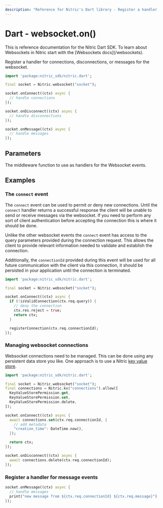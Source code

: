 ```yaml
---
description: "Reference for Nitric's Dart library - Register a handler for connections, disconnections, or messages for the websocket."
---
```


# Dart - websocket.on()

<Note>
  This is reference documentation for the Nitric Dart SDK. To learn about
  Websockets in Nitric start with the [Websockets docs](/websockets).
</Note>

Register a handler for connections, disconnections, or messages for the websocket.

```dart
import 'package:nitric_sdk/nitric.dart';

final socket = Nitric.websocket("socket");

socket.onConnect((ctx) async {
  // handle connections
});

socket.onDisconnect((ctx) async {
  // handle disconnections
});

socket.onMessage((ctx) async {
  // handle messages
});
```

## Parameters

<Properties>
  <Property name="handler" required type="WebsocketHandler">
    The middleware function to use as handlers for the Websocket events.
  </Property>
</Properties>

## Examples

### The `connect` event

The `connect` event can be used to permit or deny new connections. Until the `connect` handler returns a successful response the client will be unable to send or receive messages via the websocket. If you need to perform any sort of client authentication before accepting the connection this is where it should be done.

Unlike the other websocket events the `connect` event has access to the query parameters provided during the connection request. This allows the client to provide relevant information needed to validate and establish the connection.

Additionally, the `connectionId` provided during this event will be used for all future communication with the client via this connection, it should be persisted in your application until the connection is terminated.

```dart
import 'package:nitric_sdk/nitric.dart';

final socket = Nitric.websocket("socket");

socket.onConnect((ctx) async {
  if (!isValidConnection(ctx.req.query)) {
    // deny the connection
    ctx.res.reject = true;
    return ctx;
  }

  registerConnection(ctx.req.connectionId);
});
```

### Managing websocket connections

Websocket connections need to be managed. This can be done using any persistent data store you like. One approach is to use a Nitric [key value store](/keyvalue).

```dart
import 'package:nitric_sdk/nitric.dart';

final socket = Nitric.websocket("socket");
final connections = Nitric.kv("connections").allow([
  KeyValueStorePermission.get,
  KeyValueStorePermission.set,
  KeyValueStorePermission.delete,
]);

socket.onConnect((ctx) async {
  await connections.set(ctx.req.connectionId, {
    // add metadata
    "creation_time": DateTime.now(),
  });

  return ctx;
});

socket.onDisconnect((ctx) async {
  await connections.delete(ctx.req.connectionId);
});
```

### Register a handler for message events

```dart
socket.onMessage((ctx) async {
  // handle messages
  print("new message from ${ctx.req.connectionId} ${ctx.req.message}");
});
```
